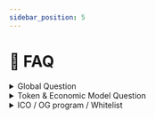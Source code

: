 ```yaml
---
sidebar_position: 5
---
```


# 👷 FAQ

<details>
  <summary>Global Question</summary>
  <details className="sub-details">
    <summary>Noobizes, what is it ?</summary>
    <p>
      Please read the doc{' '}
      <a href="/docs/platform">
        <strong>HERE</strong>
      </a>
    </p>
  </details>
  <details className="sub-details">
    <summary>Why use the blockchain ?</summary>
    <p>
      The blockchain{' '}
      <strong>ensure a decentralization and an immutability</strong> of the
      data, it also allows to obtain a <strong>traceability over time</strong>.
      With <strong>Noobizes</strong> we aim to{' '}
      <strong>bring automatisation to the esport field</strong>, but also a{' '}
      <strong>trustful and secure environment</strong> for gamers.
      <br />
      The <strong>storage in blockchain</strong> then allows to obtain a
      traceability <strong>of the results and the various tournaments</strong>,
      which then establishes a <strong>Track record</strong> allowing to certify
      your victories and defeats. <br />
      This <strong>Track record</strong> would be a sure way to <strong>certify your CV in esport through your entire life</strong>
    </p>
  </details>
  <details className="sub-details">
    <summary>I am a gamer, what can I do on Noobizes ?</summary>
    <p>
      Please read the doc{' '}
      <a href="/docs/platform/what-you-can-do">
        <strong>HERE</strong>
      </a>
    </p>
  </details>
  <details className="sub-details">
    <summary>How can I follow your news ?</summary>
    <p>
      To follow the news of the project, just follow us on our official social
      networks. <br />
      To avoid misinformation and fakesnews it is strongly recommended to take into
      consideration only the information coming from our networks. All our networks
      can be found <a href="https://linktr.ee/Noobizes" target="_blank">
        <strong>HERE</strong>
      </a> or in the footer at the bottom of this website
    </p>
  </details>
  <details className="sub-details">
    <summary>What is the proof of victory ?</summary>
    <p>
      Please read the doc{' '}
      <a href="/docs/platform/proof-of-victory">
        <strong>HERE</strong>
      </a>
    </p>
  </details>
  <details className="sub-details">
    <summary>How do you collect the results of the games ?</summary>
    <p>
      Please read the doc{' '}
      <a href="/docs/platform/proof-of-victory">
        <strong>HERE</strong>
      </a>
    </p>
  </details>
  <details className="sub-details">
    <summary>How can I contact the support ?</summary>
    <p>
      For any request, you can contact our team via the email address :{' '}
      <a href="mailto:contact@noobizes.com" target="_blank">
        <strong>contact@noobizes.com</strong>
      </a>
    </p>
  </details>
</details>
<details>
  <summary>Token & Economic Model Question</summary>
  <details className="sub-details">
    <summary>How does your tokenomic work ?</summary>
    <p>
      Please read the doc about economic model{' '}
      <a href="/docs/tokenomic/economic-model#how-it-works-">
        <strong>HERE</strong>
      </a>
      <br />
      You could then read the doc about tokens{' '}
      <a href="/docs/tokenomic/tokens">
        <strong>HERE</strong>
      </a>
    </p>
  </details>
  <details className="sub-details">
    <summary>How can I buy NBZ token ?</summary>
    <p>
      It's not possible to buy $NBZ right now, stay updated on our social
      networks.
      <br />
      We will deliver an ICO pannel on Q1-Q2 2023
    </p>
  </details>
  <details className="sub-details">
    <summary>What is the difference between $NBZ & $sNBZ ?</summary>
    <p>
      The stable token $sNBZ is not exposed to the price variation like the
      utility token $NBZ <br />
      The utility token $NBZ is way more used than the $sNBZ accross the ecosystem
      <br />
      To have more info on the subject please read the doc <a href="/docs/tokenomic/tokens">
        <strong>HERE</strong>
      </a>
    </p>
  </details>
</details>
<details>
  <summary>ICO / OG program / Whitelist</summary>
  <details className="sub-details">
    <summary>What is an ICO ?</summary>
    <p>
      An initial coin offering (ICO) or initial currency offering is a type of
      funding using cryptocurrencies. <br />
      It is often a form of crowdfunding, although a private ICO which does not seek
      public investment is also possible.
      <br />
      <br />
      Investors receive cryptocurrency in exchange for their financial
      contributions. <br />
      In many ways, an ICO is the cryptocurrency version of an initial public offering
      (IPO) in the stock market.
    </p>
  </details>
  <details className="sub-details">
    <summary>What is the OG program ?</summary>
    <p>
      Please read the doc about OG Program{' '}
      <a href="/docs/og">
        <strong>HERE</strong>
      </a>
    </p>
  </details>
  <details className="sub-details">
    <summary>How can I get token before the ICO ?</summary>
    <p>
      You can earn token before the ICO are: - Participating in{' '}
      <a href="/docs/og/reward/tournament">Tournament</a>- Engage with the community
      through <a href="docs/og/reward/crew3">quest</a>- Participating in
      giveaway / airdrop
    </p>
  </details>
</details>
